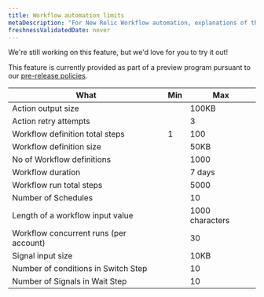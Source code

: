 ```yaml
---
title: Workflow automation limits
metaDescription: "For New Relic Workflow automation, explanations of the Workflow automation limits."
freshnessValidatedDate: never
---
```


<Callout title="preview">
  We're still working on this feature, but we'd love for you to try it out!

  This feature is currently provided as part of a preview program pursuant to our [pre-release policies](/docs/licenses/license-information/referenced-policies/new-relic-pre-release-policy).
</Callout>

<table>
    <thead>
        <tr>
            <th>What</th>
            <th>Min</th>
            <th>Max</th>
        </tr>
    </thead>
    <tbody>
        <tr>
            <td>Action output size</td>
            <td></td>
            <td>100KB</td>
        </tr>
        <tr>
            <td>Action retry attempts</td>
            <td></td>
            <td>3</td>
        </tr>
        <tr>
            <td>Workflow definition total steps</td>
            <td>1</td>
            <td>100</td>
        </tr>
        <tr>
            <td>Workflow definition size</td>
            <td></td>
            <td>50KB</td>
        </tr>
        <tr>
            <td>No of Workflow definitions</td>
            <td></td>
            <td>1000</td>
        </tr>
        <tr>
            <td>Workflow duration</td>
            <td></td>
            <td>7 days</td>
        </tr>
        <tr>
            <td>Workflow run total steps</td>
            <td></td>
            <td>5000</td>
        </tr>
        <tr>
            <td>Number of Schedules</td>
            <td></td>
            <td>10</td>
        </tr>
        <tr>
            <td>Length of a workflow input value</td>
            <td></td>
            <td>1000 characters</td>
        </tr>
        <tr>
            <td>Workflow concurrent runs (per account)</td>
            <td></td>
            <td>30</td>
        </tr>
        <tr>
            <td>Signal input size</td>
            <td></td>
            <td>10KB</td>
        </tr>
        <tr>
            <td>Number of conditions in Switch Step</td>
            <td></td>
            <td>10</td>
        </tr>
        <tr>
            <td>Number of Signals in Wait Step</td>
            <td></td>
            <td>10</td>
        </tr>
    </tbody>
</table>
